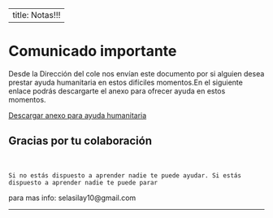 
---
title:   Notas!!!
---
__
__


# Comunicado importante
 Desde la Dirección del cole nos envían este documento por si alguien desea prestar ayuda
 humanitaria en estos difíciles momentos.En el siguiente enlace podrás descargarte el anexo
 para ofrecer ayuda en estos momentos.

[Descargar anexo para ayuda humanitaria](https://mega.nz/#!kFsg0C6a!9vkLT4WjRCKmQFsNaf5W9djcqg633-ukYbhaNy6bows)

## Gracias por tu colaboración 
<br>

~~~
Si no estás dispuesto a aprender nadie te puede ayudar. Si estás dispuesto a aprender nadie te puede parar 
~~~




para mas info: selasilay10@gmail.com

____________________________________________________________








